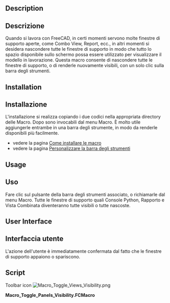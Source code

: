 <languages/>

{{Macro/it
|Name=Macro Toggle Panels Visibility
|Translate=Nascondi Pannelli
|Icon=Macro_Toggle_Views_Visibility.png
|Description=Questa macro commuta la visibilità dai vari punti di vista supportati in FreeCAD, permettendo di visualizzare la finestra principale in tutto lo spazio disponibile sullo schermo.
|Author=Piffpoof
|Version=1.0
|Date=2015-01-17|FCVersion=All
|Download=[https://www.freecad.org/wiki/images/d/d0/Macro_Toggle_Views_Visibility.png Toolbar icon]
|SeeAlso=[https://forum.freecad.org/viewtopic.php?f=22&t=30450&hilit=Toggle_Panels Toggle_Panels]
}}

<div lang="en" dir="ltr" class="mw-content-ltr">
==Description==
</div>

<div class="mw-translate-fuzzy">
==Descrizione== 
Quando si lavora con FreeCAD, in certi momenti servono molte finestre di supporto aperte, come Combo View, Report, ecc., in altri momenti si desidera nascondere tutte le finestre di supporto in modo che tutto lo spazio disponibile sullo schermo possa essere utilizzato per visualizzare il modello in lavorazione. Questa macro consente di nascondere tutte le finestre di supporto, o di renderle nuovamente visibili, con un solo clic sulla barra degli strumenti.
</div>

<div lang="en" dir="ltr" class="mw-content-ltr">
==Installation==
</div>

<div class="mw-translate-fuzzy">
==Installazione== 
L'installazione si realizza copiando i due codici  nella appropriata directory delle Macro. Dopo sono invocabili dal menu Macro. È molto utile aggiungerle entrambe in una barra degli strumente, in modo da renderle disponibili più facilmente.
* vedere la pagina [[How to install macros/it|Come installare le macro]]
* vedere la pagina [[Customize_Toolbars/it|Personalizzare la barra degli strumenti]]
</div>

<div lang="en" dir="ltr" class="mw-content-ltr">
==Usage==
</div>

<div class="mw-translate-fuzzy">
==Uso==
Fare clic sul pulsante della barra degli strumenti associato, o richiamarle dal menu Macro. Tutte le finestre di supporto quali Console Python, Rapporto e Vista Combinata diventeranno tutte visibili o tutte nascoste.
</div>

<div lang="en" dir="ltr" class="mw-content-ltr">
==User Interface==
</div>

<div class="mw-translate-fuzzy">
==Interfaccia utente==
L'azione dell'utente è immediatamente confermata dal fatto che le finestre di supporto appaiono o spariscono.
</div>

<span id="Scripts"></span>
==Script==

<div lang="en" dir="ltr" class="mw-content-ltr">
Toolbar icon [[Image:Macro_Toggle_Views_Visibility.png]]
</div>

'''Macro_Toggle_Panels_Visibility.FCMacro'''

{{MacroCode|code=
# -*- coding: utf-8 -*-
# macro to toggle visibility of Report view, Python console, Combo view
from PySide import QtCore, QtGui
mainWindow = FreeCADGui.getMainWindow()
dockWidgets = mainWindow.findChildren(QtGui.QDockWidget)
for dw in dockWidgets:
    if dw.objectName() == "Python console":
        pcWidget = dw
    if dw.objectName() == "Combo View":
        cvWidget = dw
    if dw.objectName() == "Report view":
        rvWidget = dw
     
if pcWidget.isVisible():
    pcWidget.hide()
    cvWidget.hide()
    rvWidget.hide()
else:
    pcWidget.show()
    cvWidget.show()
    rvWidget.show()

}}

{{clear}}